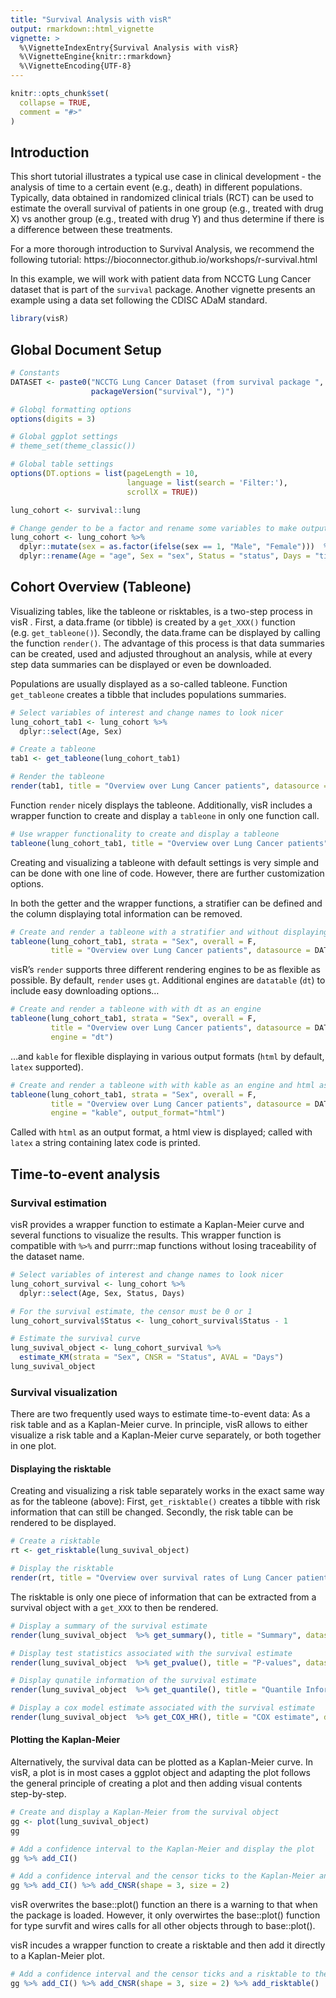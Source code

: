 ```yaml
---
title: "Survival Analysis with visR"
output: rmarkdown::html_vignette
vignette: >
  %\VignetteIndexEntry{Survival Analysis with visR}
  %\VignetteEngine{knitr::rmarkdown}
  %\VignetteEncoding{UTF-8}
---
```


```r
knitr::opts_chunk$set(
  collapse = TRUE,
  comment = "#>"
)
```

## Introduction

This short tutorial illustrates a typical use case in clinical development - the analysis of time to a certain event (e.g., death) in different populations. Typically, data obtained in randomized clinical trials (RCT) can be used to estimate the overall survival of patients in one group (e.g., treated with drug X) vs another group (e.g., treated with drug Y) and thus determine if there is a difference between these treatments.

For a more thorough introduction to Survival Analysis, we recommend the following tutorial: https://bioconnector.github.io/workshops/r-survival.html

In this example, we will work with patient data from NCCTG Lung Cancer dataset that is part of the `survival` package. Another vignette presents an example using a data set following the CDISC ADaM standard. 

```r
library(visR)
```

## Global Document Setup
```r
# Constants
DATASET <- paste0("NCCTG Lung Cancer Dataset (from survival package ", 
                  packageVersion("survival"), ")")

# Globql formatting options
options(digits = 3)

# Global ggplot settings
# theme_set(theme_classic())

# Global table settings 
options(DT.options = list(pageLength = 10, 
                          language = list(search = 'Filter:'), 
                          scrollX = TRUE))

lung_cohort <- survival::lung

# Change gender to be a factor and rename some variables to make output look nicer
lung_cohort <- lung_cohort %>%  
  dplyr::mutate(sex = as.factor(ifelse(sex == 1, "Male", "Female")))  %>%  
  dplyr::rename(Age = "age", Sex = "sex", Status = "status", Days = "time")


```


## Cohort Overview (Tableone)

Visualizing tables, like the tableone or risktables, is a two-step process in visR . First, a data.frame (or tibble) is created by a `get_XXX()` function (e.g. `get_tableone()`). Secondly, the data.frame can be displayed by calling the function `render()`. The advantage of this process is that data summaries can be created, used and adjusted throughout an analysis, while at every step data summaries can be displayed or even be downloaded.

Populations are usually displayed as a so-called tableone. Function `get_tableone` creates a tibble that includes populations summaries. 

```r
# Select variables of interest and change names to look nicer
lung_cohort_tab1 <- lung_cohort %>%  
  dplyr::select(Age, Sex) 

# Create a tableone
tab1 <- get_tableone(lung_cohort_tab1)

# Render the tableone
render(tab1, title = "Overview over Lung Cancer patients", datasource = DATASET)
```

Function `render` nicely displays the tableone. Additionally, visR includes a wrapper function to create and display a `tableone` in only one function call.

```r
# Use wrapper functionality to create and display a tableone
tableone(lung_cohort_tab1, title = "Overview over Lung Cancer patients", datasource = DATASET)
```

Creating and visualizing a tableone with default settings is very simple and can be done with one line of code. However, there are further customization options.

In both the getter and the wrapper functions, a stratifier can be defined and the column displaying total information can be removed.

```r
# Create and render a tableone with a stratifier and without displaying the total
tableone(lung_cohort_tab1, strata = "Sex", overall = F,
         title = "Overview over Lung Cancer patients", datasource = DATASET)

```

visR's `render` supports three different rendering engines to be as flexible as possible. By default, `render` uses `gt`. Additional engines are `datatable` (`dt`) to include easy downloading options...

```r
# Create and render a tableone with with dt as an engine
tableone(lung_cohort_tab1, strata = "Sex", overall = F,
         title = "Overview over Lung Cancer patients", datasource = DATASET, 
         engine = "dt")
```

...and `kable` for flexible displaying in various output formats (`html` by default, `latex` supported). 
 
```r
# Create and render a tableone with with kable as an engine and html as output format
tableone(lung_cohort_tab1, strata = "Sex", overall = F, 
         title = "Overview over Lung Cancer patients", datasource = DATASET, 
         engine = "kable", output_format="html")
```

Called with `html` as an output format, a html view is displayed; called with `latex` a string containing latex code is printed.

## Time-to-event analysis

### Survival estimation
visR provides a wrapper function to estimate a Kaplan-Meier curve and several functions to visualize the results. This wrapper function is compatible with `%>%` and purrr::map functions without losing traceability of the dataset name.

```r
# Select variables of interest and change names to look nicer
lung_cohort_survival <- lung_cohort %>%  
  dplyr::select(Age, Sex, Status, Days)  

# For the survival estimate, the censor must be 0 or 1
lung_cohort_survival$Status <- lung_cohort_survival$Status - 1

# Estimate the survival curve
lung_suvival_object <- lung_cohort_survival %>% 
  estimate_KM(strata = "Sex", CNSR = "Status", AVAL = "Days")
lung_suvival_object
```

### Survival visualization
There are two frequently used ways to estimate time-to-event data: As a risk table and as a Kaplan-Meier curve. In principle, visR allows to either visualize a risk table and a Kaplan-Meier curve separately, or both together in one plot.

#### Displaying the risktable
Creating and visualizing a risk table separately works in the exact same way as for the tableone (above): First, `get_risktable()` creates a tibble with risk information that can still be changed. Secondly, the risk table can be rendered to be displayed.

```r
# Create a risktable
rt <- get_risktable(lung_suvival_object)

# Display the risktable
render(rt, title = "Overview over survival rates of Lung Cancer patients", datasource = DATASET)
```

The risktable is only one piece of information that can be extracted from a survival object with a `get_XXX` to then be rendered.

```r
# Display a summary of the survival estimate
render(lung_suvival_object  %>% get_summary(), title = "Summary", datasource = DATASET)

```

```r
# Display test statistics associated with the survival estimate
render(lung_suvival_object  %>% get_pvalue(), title = "P-values", datasource = DATASET)
```

```r
# Display qunatile information of the survival estimate
render(lung_suvival_object  %>% get_quantile(), title = "Quantile Information", datasource = DATASET)

```

```r
# Display a cox model estimate associated with the survival estimate
render(lung_suvival_object  %>% get_COX_HR(), title = "COX estimate", datasource = DATASET)
```


#### Plotting the Kaplan-Meier
Alternatively, the survival data can be plotted as a Kaplan-Meier curve. In visR, a plot is in most cases a ggplot object and adapting the plot follows the general principle of creating a plot and then adding visual contents step-by-step. 

```r
# Create and display a Kaplan-Meier from the survival object
gg <- plot(lung_suvival_object)
gg 
```

```r
# Add a confidence interval to the Kaplan-Meier and display the plot
gg %>% add_CI() 
```

```r
# Add a confidence interval and the censor ticks to the Kaplan-Meier and display the plot
gg %>% add_CI() %>% add_CNSR(shape = 3, size = 2)
```


visR overwrites the base::plot() function an there is a warning to that when the package is loaded. However, it only overwirtes the base::plot() function for type survfit and wires calls for all other objects through to base::plot().

visR incudes a wrapper function to create a risktable and then add it directly to a Kaplan-Meier plot.

```r
# Add a confidence interval and the censor ticks and a risktable to the Kaplan-Meier and display the plot
gg %>% add_CI() %>% add_CNSR(shape = 3, size = 2) %>% add_risktable()
```


